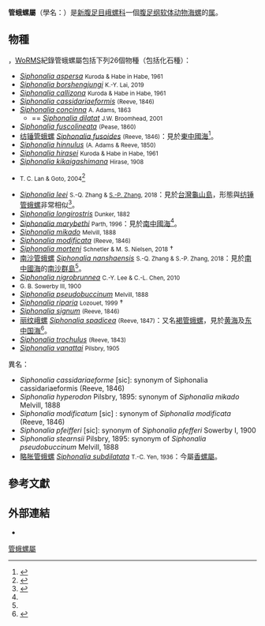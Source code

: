 {{Automatic taxobox
 | image = Buccinidae - Siphonalia pfefferi.JPG
 | image_width = 250px
 | image_caption = 一顆從[[日本|日本]]捕獲的''[[Siphonalia_pfefferi|Siphonalia pfefferi]]''的螺殼。目前收藏於[[意大利|意大利]][[米蘭|米蘭]]的{{tsl|en|Museo Civico di Storia Naturale di Milano|米蘭自然歷史博物館|自然歷史博物館}}
 | taxon = Siphonalia
 | authority = A. Adams, 1863{{r|Adams 1863}}
 | synonyms_ref = 
 | synonyms = 
}}

'''管蛾螺屬'''（學名：{{lang|la|''Siphonalia''}}）是[[新腹足目|新腹足目]][[峨螺科|峨螺科]]一個[[腹足纲|腹足纲]][[软体动物|软体动物]][[海螺|海螺]]的[[属|属]]{{r|WoRMS_456518}}。

==物種==
{{as of|2021|1|3}}，[[WoRMS|WoRMS]]紀錄管蛾螺屬包括下列26個物種（包括化石種）{{r|WoRMS_456518}}：
* ''[[Siphonalia_aspersa|Siphonalia aspersa]]'' <small>Kuroda & Habe in Habe, 1961</small>
* ''[[Siphonalia_borshengjungi|Siphonalia borshengjungi]]'' <small>K.-Y. Lai, 2019</small>
* ''[[Siphonalia_callizona|Siphonalia callizona]]'' <small>Kuroda & Habe in Habe, 1961</small>
* ''[[Siphonalia_cassidariaeformis|Siphonalia cassidariaeformis]]'' <small>(Reeve, 1846)</small>
* ''[[Siphonalia_concinna|Siphonalia concinna]]'' <small>A. Adams, 1863</small>
** == ''[[Siphonalia_dilatat|Siphonalia dilatat]]'' <small>J.W. Broomhead, 2001</small>
* ''[[Siphonalia_fuscolineata|Siphonalia fuscolineata]]'' <small>(Pease, 1860)</small>
* [[纺锤管蛾螺|纺锤管蛾螺]] ''[[Siphonalia_fusoides|Siphonalia fusoides]]'' <small>(Reeve, 1846)</small>：見於[[東中國海|東中國海]]<ref>{{cite journal}}</ref>。
* ''[[Siphonalia_hinnulus|Siphonalia hinnulus]]'' <small>(A. Adams & Reeve, 1850)</small>
* ''[[Siphonalia_hirasei|Siphonalia hirasei]]'' <small>Kuroda & Habe in Habe, 1961</small>
* ''[[Siphonalia_kikaigashimana|Siphonalia kikaigashimana]]'' <small>Hirase, 1908</small>
* {{tsl|en|Siphonalia kuronoi|黑野}} ''{{tsl|en|Siphonalia kuronoi}}'' <small>T. C. Lan & Goto, 2004</small><ref name="WoRMS_458384">{{WoRMS |id=458384 |title=''Siphonalia kuronoi'' T.C. Lan & Yoshihiro Goto, 2004 |db=MolluscaBase |access-date=2010-04-17}}</ref>
* ''[[Siphonalia_leei|Siphonalia leei]]'' <small>S.-Q. Zhang & [[張素萍|S.-P. Zhang]], 2018</small>：見於[[台灣|台灣]][[龜山島|龜山島]]，形態與[[纺锤管蛾螺|纺锤管蛾螺]]非常相似<ref name="Zhang et Zhang 2018">{{cite journal |url=https://link.springer.com/article/10.1007/s00343-019-7218-x |last1=Zhang |first1=Shuqian |last2=Zhang |first2=Suping |authorlink2=張素萍 |year=2018 |title=Three species of Siphonalia Adams, 1863 (Gastropoda, Buccinidae) from China seas, with descriptions of two new species |journal=''[[Journal_of_Oceanology_and_Limnology|Journal of Oceanology and Limnology]]'' |issn=2523-3521 |volume=36 |pages=2333–2336 |date=2018-12-22 |access-date=2021-01-03 |language=en }}</ref>。
* ''[[Siphonalia_longirostris|Siphonalia longirostris]]'' <small>Dunker, 1882</small>
* ''[[Siphonalia_marybethi|Siphonalia marybethi]]'' <small>Parth, 1996</small>：見於[[南中國海|南中國海]]<ref name="Zhang et Zhang 2018" />。
* ''[[Siphonalia_mikado|Siphonalia mikado]]'' <small>Melvill, 1888</small>
* ''[[Siphonalia_modificata|Siphonalia modificata]]'' <small>(Reeve, 1846)</small>
* ''[[Siphonalia_morteni|Siphonalia morteni]]'' <small>Schnetler & M. S. Nielsen, 2018</small> †
* [[南沙管蛾螺|南沙管蛾螺]] ''[[Siphonalia_nanshaensis|Siphonalia nanshaensis]]'' <small>S.-Q. Zhang & S.-P. Zhang, 2018</small>：見於[[南中國海|南中國海]]的[[南沙群島|南沙群島]]<ref name="Zhang et Zhang 2018" />。
* ''[[Siphonalia_nigrobrunnea|Siphonalia nigrobrunnea]]'' <small>C.-Y. Lee & C.-L. Chen, 2010</small>
* ''{{tsl|en|Siphonalia pfefferi}}'' <small>G. B. Sowerby III, 1900</small>
* ''[[Siphonalia_pseudobuccinum|Siphonalia pseudobuccinum]]'' <small>Melvill, 1888</small>
* ''[[Siphonalia_riparia|Siphonalia riparia]]'' <small>Lozouet, 1999</small> †
* ''[[Siphonalia_signum|Siphonalia signum]]'' <small>(Reeve, 1846)</small>
* [[丽纹峨螺|丽纹峨螺]] ''[[Siphonalia_spadicea|Siphonalia spadicea]]'' <small>(Reeve, 1847)</small>：又名[[褐管蛾螺|褐管蛾螺]]，見於[[黄海|黄海]]及[[东中国海|东中国海]]<ref>{{cite journal |url=http://ssswxb.ihb.ac.cn/fileSSSWXB/journal/article/ssswxb/2018/3/PDF/ssswxb-41-3-luzhanhui.pdf |dead-url=no |archive-url=http://ssswxb.ihb.ac.cn/fileSSSWXB/journal/article/ssswxb/2018/3/PDF/ssswxb-41-3-luzhanhui.pdf |author1=[[卢占晖|卢占晖]] |author2=[[朱文斌|朱文斌]] |author3=[[徐开达|徐开达]] |author4=[[周永东|周永东]] |author5=[[戴乾|戴-{乾}-]] |author6=[[卢衎尔|卢衎尔]] |year=2018 |title=浙江沿岸海域春季螺类群落结构特征及其与环境因子的关系|volume=42 |issue=3 |journal=《[[水生生物学报|水生生物学报]]》 |date=2018-05 |archive-date=2021-01-03 |access-date=2021-01-03 |language=zh-hans }}</ref>。
* ''[[Siphonalia_trochulus|Siphonalia trochulus]]'' <small>(Reeve, 1843)</small>
* ''[[Siphonalia_vanattai|Siphonalia vanattai]]'' <small>Pilsbry, 1905</small>
;異名：
* ''Siphonalia cassidariaeforme'' [sic]: synonym of Siphonalia cassidariaeformis (Reeve, 1846)
* ''Siphonalia hyperodon'' Pilsbry, 1895: synonym of  ''Siphonalia mikado'' Melvill, 1888
* ''Siphonalia modificatum'' [sic] : synonym of  ''Siphonalia modificata'' (Reeve, 1846)
* ''Siphonalia pfeifferi'' [sic]: synonym of ''Siphonalia pfefferi'' Sowerby I, 1900
* ''Siphonalia stearnsii'' Pilsbry, 1895: synonym of ''Siphonalia pseudobuccinum'' Melvill, 1888
* [[略胀管蛾螺|略胀管蛾螺]] ''[[Siphonalia_subdilatata|Siphonalia subdilatata]]'' <small>T.-C. Yen, 1936</small>{{r|shell_6487}}：今屬[[香螺屬|香螺屬]]。

==參考文獻==
{{Reflist |refs=
<ref name="Adams 1863">{{cite journal
 |url=https://www.biodiversitylibrary.org/page/22221656
 |last=Adams |first=A. |year=1863
 |title=On the Japanese species of ''Siphonalia'', a proposed new genus of gasteropodous Mollusca
 |journal=''[[The_Annals_and_Magazine_of_Natural_History|The Annals and Magazine of Natural History]]''
 |volume=ser. 3 |issue=11 |pages=202-206 |language=en }}</ref>
<ref name="shell_6487">{{cite web
 |url=http://shell.sinica.edu.tw/chinese/shellbase_detail.php?science_no=6487 |dead-url=no
 |archive-url=https://web.archive.org/web/20160304113704/http://shell.sinica.edu.tw/chinese/shellbase_detail.php?science_no=6487
 |title=国际贝库：略胀管蛾螺|publisher=台湾贝类资料库
 |access-date=2009-08-11 |archive-date=2016-03-04 |language=zh-hant }}</ref>
<ref name="WoRMS_456518">{{WoRMS |id=456518
 |title=''Siphonalia'' A. Adams, 1863 |db=MolluscaBase
 |last1= Bouchet |first1=Philippe
 |last2=Rosenberg|first2=Gary
 |last3=Tran   |first3=Bastien
 |last4=Fraussen |first4=Koen
 |date=2018-04-20 |access-date=2021-01-03 }}</ref>
}}

==外部連結==
{{commonscat|Siphonalia}}
*{{Wikispecies-inline|Siphonalia}}
{{Taxonbar|from=Q7525681}}
[[Category:管蛾螺屬|]]